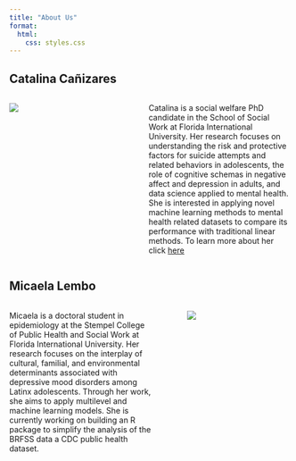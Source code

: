 ```yaml
---
title: "About Us"
format: 
  html: 
    css: styles.css
---
```


## Catalina Cañizares
::: columns
::: {.column width="40%"}
::: {.photo} 
![](img/Cata.jpeg)
:::
:::

::: {.column width="5%"}
:::

::: {.column width="55%"}
Catalina is a social welfare PhD candidate in the School of Social Work at Florida International University. Her research focuses on understanding the risk and protective factors for suicide attempts and related behaviors in adolescents, the role of cognitive schemas in negative affect and depression in adults, and data science applied to mental health. She is interested in applying novel machine learning methods to mental health related datasets to compare its performance with traditional linear methods. To learn more about her click [here](https://ccani007.github.io/ccani_website/) 
:::
:::


## Micaela Lembo

::: columns
::: {.column width="55%"}

Micaela is a doctoral student in epidemiology at the Stempel College of Public Health and Social Work at Florida International University. Her research focuses on the interplay of cultural, familial, and environmental determinants associated with depressive mood disorders among Latinx adolescents. Through her work, she aims to apply multilevel and machine learning models. She is currently working on building an R package to simplify the analysis of the BRFSS data a CDC public health dataset.

:::

::: {.column width="5%"}
:::

::: {.column width="40%"}
::: {.photo} 
![](img/Mica.jpeg)
:::
:::
:::
